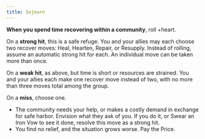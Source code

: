 ```yaml
---
title: Sojourn
---
```


**When you spend time recovering within a community**, roll +heart.

On a **strong hit**, this is a safe refuge. You and your allies may each choose two recover moves: <RouterLink to='/moves/recover/heal'>Heal</RouterLink>, <RouterLink to='/moves/recover/hearten'>Hearten</RouterLink>, <RouterLink to='/moves/recover/repair'>Repair</RouterLink>, or <RouterLink to='/moves/recover/resupply'>Resupply</RouterLink>. Instead of rolling, assume an automatic strong hit for each. An individual move can be taken more than once.

On a **weak hit**, as above, but time is short or resources are strained. You and your allies each make one recover move instead of two, with no more than three moves total among the group.

On a **miss**, choose one.

- The community needs your help, or makes a costly demand in exchange for safe harbor. Envision what they ask of you. If you do it, or <RouterLink to='/moves/quest/swear_an_iron_vow'>Swear an Iron Vow</RouterLink> to see it done, resolve this move as a strong hit.
- You find no relief, and the situation grows worse. <RouterLink to='/moves/fate/pay_the_price'>Pay the Price</RouterLink>.
